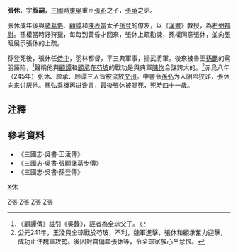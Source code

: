 {{about|三国東吳人物张休|[[三国|三国]][[蜀漢|蜀漢]]因[[街亭之戰|街亭之戰]]咎責處死的人物|張休 (蜀漢)|三国蜀漢中葉到後期的人物|張休 (蜀漢中葉)}}
'''張休'''{{BD|205年||245年|}}，字'''叔嗣'''，[[三國|三國]]時[[孙吴|東吳]]重臣[[張昭|張昭]]之子，[[張承|張承]]之弟。

張休成年後與[[諸葛恪|諸葛恪]]、[[顧譚|顧譚]]和[[陳表|陳表]]當太子[[孫登_(太子)|孫登]]的僚友，以《[[漢書|漢書]]》教授，為[[右弼都尉|右弼都尉]]。孫權當時好狩獵，每每到黃昏才回來，張休上疏勸諫，孫權同意張休，並向張昭展示張休的上疏。

孫登死後，張休任[[侍中|侍中]]，羽林都督，平三典軍事，揚武將軍。後來被魯王[[孫霸|孫霸]]的黨羽誣陷，<ref>《顧譚傳》註引《吳錄》，誣者為全琮父子。</ref>聲稱他與[[顧譚|顧譚]]和[[顧承|顧承]]在[[芍坡|芍坡]]的戰功是與典軍[[陳恂|陳恂]]合謀誇大的。<ref>公元241年，王淩與全琮戰於芍玻，不利，魏軍進擊，張休和顧承奮力迎擊，成功止住魏軍攻勢。後因封賞偏頗張休等，令全琮家族心生忿恨。</ref>赤烏八年（245年）张休、顾承、顾谭三人皆被流放[[交州|交州]]。中書令[[孫弘_(三國)|孫弘]]为人阴险狡诈，張休向来讨厌他。孫弘乘機再进谗言，最後張休被賜死，死時四十一歲。

== 注釋 ==
<div class="references-small">
<references />
</div>

== 參考資料 ==
*《三國志·吳書·王淩傳》
*《三國志·吳書·張顧諸葛步傳》
*《三國志·吳書·孫登傳》

{{DEFAULTSORT:Z張}}
[[Category:東吳軍事人物|Z張]]
[[Category:東吳政治人物|Z張]]
[[Category:東吳列侯|Z張]]
[[category:張姓|X休]]
[[Category:三國被賜死人物|Z張]]